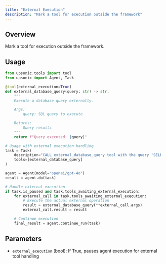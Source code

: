 ```yaml
---
title: "External Execution"
description: "Mark a tool for execution outside the framework"
---
```


## Overview

Mark a tool for execution outside the framework.

## Usage

```python
from upsonic.tools import tool
from upsonic import Agent, Task

@tool(external_execution=True)
def external_database_query(query: str) -> str:
    """
    Execute a database query externally.

    Args:
        query: SQL query to execute

    Returns:
        Query results
    """
    return f"Query executed: {query}"

# Usage with external execution handling
task = Task(
    description="CALL external_database_query tool with the query 'SELECT * FROM users'",
    tools=[external_database_query]
)

agent = Agent(model="openai/gpt-4o")
result = agent.do(task)

# Handle external execution
if task.is_paused and task.tools_awaiting_external_execution:
    for external_call in task.tools_awaiting_external_execution:
        # Execute the actual external operation
        result = external_database_query(**external_call.args)
        external_call.result = result

    # Continue execution
    final_result = agent.continue_run(task)
```

## Parameters

- `external_execution` (bool): If True, pauses agent execution for external tool handling
